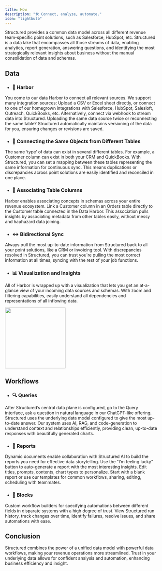 ```yaml
---
title: How
description: "🛠️ Connect, analyze, automate."
icon: "lightbulb"
---
```


Structured provides a common data model across all different revenue team-specific point solutions, such as Salesforce, HubSpot, etc. Structured is a data lake that encompasses all those streams of data, enabling analytics, report generation, answering questions, and identifying the most strategically relevant insights about business without the manual consolidation of data and schemas.

## Data

- ### 🚢 Harbor

You come to our data Harbor to connect all relevant sources. We support many integration sources: Upload a CSV or Excel sheet directly, or connect to one of our homegrown integrations with Salesforce, HubSpot, Salesloft, Outreach, QuickBooks, etc. Alternatively, connect via webhook to stream data into Structured. Uploading the same data source twice or reconnecting the same table? Structured automatically maintains versioning of the data for you, ensuring changes or revisions are saved.

- ### 🔗 Connecting the Same Objects from Different Tables

The same ‘type’ of data can exist in several different tables. For example, a Customer column can exist in both your CRM and QuickBooks. With Structured, you can set a mapping between these tables representing the same information for continuous sync. This means duplications or discrepancies across point solutions are easily identified and reconciled in one place.

- ### 🔄 Associating Table Columns

Harbor enables associating concepts in schemas across your entire revenue ecosystem. Link a Customer column in an Orders table directly to the Customer table connected in the Data Harbor. This association pulls insights by associating metadata from other tables easily, without messy and haphazard data joining.

- ### ↔️ Bidirectional Sync

Always pull the most up-to-date information from Structured back to all your point solutions, like a CRM or invoicing tool. With discrepancies resolved in Structured, you can trust you're pulling the most correct information at all times, syncing with the rest of your job functions.

- ### 📊 Visualization and Insights

All of Harbor is wrapped up with a visualization that lets you get an at-a-glance view of your incoming data sources and schemas. With zoom and filtering capabilities, easily understand all dependencies and representations of all inflowing data.

<Frame>
  <img height="200" width="200" noZoom src="/images/how.jpg" />
</Frame>

## Workflows

- ### 🔍 Queries

After Structured’s central data plane is configured, go to the Query interface, ask a question in natural language in our ChatGPT-like offering. Structured uses the underlying data model configured to give the most up-to-date answer. Our system uses AI, RAG, and code-generation to understand context and relationships efficiently, providing clean, up-to-date responses with beautifully generated charts.

- ### 📝 Reports

Dynamic documents enable collaboration with Structured AI to build the reports you need for effective data storytelling. Use the "I’m feeling lucky" button to auto-generate a report with the most interesting insights. Edit titles, prompts, contents, chart types to personalize. Start with a blank report or use our templates for common workflows, sharing, editing, scheduling with teammates.

- ### 🧊 Blocks

Custom workflow builders for specifying automations between different fields in disparate systems with a high degree of trust. View Structured run history, track changes over time, identify failures, resolve issues, and share automations with ease.

## Conclusion

Structured combines the power of a unified data model with powerful data workflows, making your revenue operations more streamlined. Trust in your underlying data allows for confident analysis and automation, enhancing business efficiency and insight.
